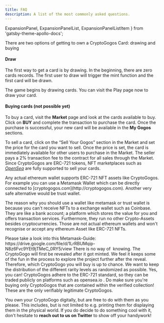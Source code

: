 ```yaml
---
title: FAQ
description: A list of the most commonly asked questions.
---
```


  ExpansionPanel,
  ExpansionPanelList,
  ExpansionPanelListItem
} from 'gatsby-theme-apollo-docs';

<ExpansionPanel title="How to get Crypto Gogos Cards?">

There are two options of getting to own a CryptoGogos Card: drawing and buying

#### **Draw**

The first way to get a card is by drawing. In the beginning, there are zero cards records. The first user to draw will trigger the mint function and the first card will be drawn.

The game begins by drawing cards. You can visit the Play page now to draw your card.

#### **Buying cards (not possible yet)**

To buy a card, visit the **Market** page and look at the cards available to buy. Click on **BUY** and complete the transaction to purchase the card. Once the purchase is successful, your new card will be available in the **My Gogos** sections.

To sell a card, click on the “Sell Your Gogos” section in the Market and set the price for the card you want to sell. Once the price is set, the card is immediately available for other users to purchase in the Market. The seller pays a 2% transaction fee to the contract for all sales through the Market. Since CryptoGogos are ERC-721 tokens, NFT marketplaces such as *[OpenSea](https://opensea.io/collection/)* are fully supported to sell your cards.

</ExpansionPanel>
<ExpansionPanel title="Does my Wallet support NFT assets?">
Any actual ethereum wallet supports ERC-721 NFT assets like CryptoGogos. For example you can use a Metamask Wallet which can be directly connected to [cryptogogos.com](http://cryptogogos.com). Another very safe alternative would be trust wallet.

The reason why you should use a wallet like metamask or trust wallet is because you can't receive NFTs to a exchange wallet such as Coinbase. They are like a bank account; a platform which stores the value for you and offers transaction services. Furthermore, they run no other Crypto-Assets besides cryptocurrencies. Those are not actual ethereum wallets and won't recognise or accept any ethereum Asset like ERC-721 NFTs.

</ExpansionPanel>
<ExpansionPanel title="How do I use Metamask?">
Please take a look into this Metamask-Guide: https://drive.google.com/file/d/1LrRBUMqip-N8z6Fvc9YEt9jTMeC_0RY5/view
</ExpansionPanel>

<ExpansionPanel title="How do I know which CryptoGogo I am buying?">
    There is no way of  knowing. The CryptoGogo will first be revealed after it got minted. We feel it keeps some of the fun in the process to explore the project further after the reveal. Therefore, which CryptoGogo you will buy is up to chance. We want to keep the distribution of the different rarity levels as randomized as possible.
</ExpansionPanel>

<ExpansionPanel title="Can I trade my CryptoGogos after the sale?">
    Yes, you can! CryptoGogos adhere to the ERC-721 standard, so they can be traded publicly on platforms such as opensea.io . Do make sure you're buying only CryptoGogos that are contained within the verified collection! These are the only verifiably legitimate CryptoGogos.
</ExpansionPanel>

<ExpansionPanel title="What am I licensed to do with my CryptoGogos?">

You own your CryptoGogo digitally, but are free to do with them as you please. This includes, but is not limited to e.g. printing them for displaying them in the physical world. If you do decide to do something cool with it, don't hesitate to **reach out to us on Twitter** to show off your handywork!

</ExpansionPanel>
